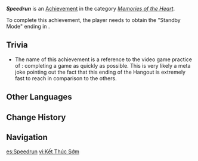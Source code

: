 {{Achievement Infobox
|id           = 84153
|order id     = 7713
|category     = Memories of the Heart
|description  = Persuade Lynette to spend a leisurely, peaceful day with you.
|requirements = Obtain the "Standby Mode" ending in {{Quest|A Decision (Hangout Event)}}.
|primogems    = 5
|tracking     = 
|hidden       = 1
|quest        = Checks & Cats
|topic        = 
}}
'''''Speedrun''''' is an [[Achievement]] in the category ''[[Memories of the Heart]]''.

To complete this achievement, the player needs to obtain the "Standby Mode" ending in {{Quest|A Decision (Hangout Event)}}.
<!--
==Gameplay Notes==
*
-->
==Trivia==
* The name of this achievement is a reference to the video game practice of {{w|speedrunning}}: completing a game as quickly as possible. This is very likely a meta joke pointing out the fact that this ending of the Hangout is extremely fast to reach in comparison to the others.
<!--
==Gallery==
{{Preview
|size=300px
|file=
|caption=
}}

==Video Guides==
{{EVT
|video1   = 
|caption1 = 
}}
-->
==Other Languages==
{{Other Languages
|en       = Speedrun
|zhs      = SPEEDRUN
|zht      = SPEEDRUN
|ja       = タイムアタック
|ja_rm    = Taimu Atakku
|ja_tl    = Time Attack
|ko       = SPEEDRUN
|es       = Speedrun
|fr       = « Speedrun »
|ru       = Прохождение на скорость
|ru_tl    = Walkthrough For Speed
|th       = SPEEDRUN
|vi       = Kết Thúc Sớm
|vi_tl    = 
|de       = SPEEDRUN
|id       = SPEEDRUN
|pt       = SPEEDRUN
|tr       = Acele İşe Şeytan Karışır
|tr_tl    = 
|it       = Speedrun
}}

==Change History==
{{Change History|4.5}}
<!--
==References==
{{Reflist}}
-->
==Navigation==
{{Achievement Navbox}}

[[es:Speedrun]]
[[vi:Kết Thúc Sớm]]